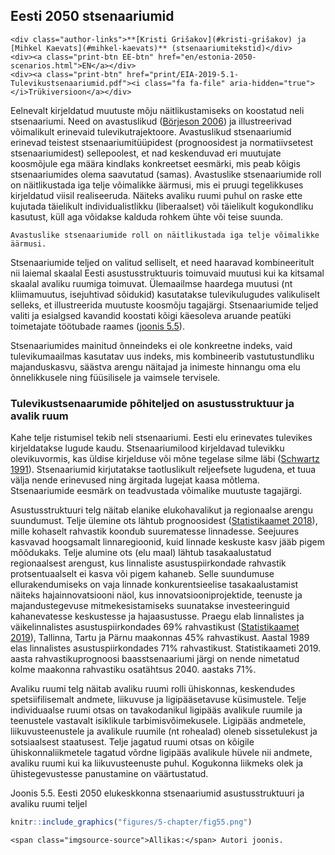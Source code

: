 ## Eesti 2050 stsenaariumid {-.chapter_section .chapter5_section }

```block
<div class="author-links">**[Kristi Grišakov](#kristi-grišakov) ja [Mihkel Kaevats](#mihkel-kaevats)** (stsenaariumitekstid)</div>
<div><a class="print-btn EE-btn" href="en/estonia-2050-scenarios.html">EN</a></div>
<div><a class="print-btn" href="print/EIA-2019-5.1-Tulevikustsenaariumid.pdf"><i class="fa fa-file" aria-hidden="true"></i>Trükiversioon</a></div>
```

Eelnevalt kirjeldatud muutuste mõju näitlikustamiseks on koostatud neli stsenaariumi. Need on avastuslikud ([Börjeson 2006](#Börjeson2006)) ja illustreerivad võimalikult erinevaid tulevikutrajektoore. Avastuslikud stsenaariumid erinevad teistest stsenaariumitüüpidest (prognoosidest ja normatiivsetest stsenaariumidest) sellepoolest, et nad keskenduvad eri muutujate koosmõjule ega määra kindlaks konkreetset eesmärki, mis peab kõigis stsenaariumides olema saavutatud (samas). Avastuslike stsenaariumide roll on näitlikustada iga telje võimalikke äärmusi, mis ei pruugi tegelikkuses kirjeldatud viisil realiseeruda. Näiteks avaliku ruumi puhul on raske ette kujutada täielikult individualistlikku (liberaalset) või täielikult kogukondliku kasutust, küll aga võidakse kalduda rohkem ühte või teise suunda.

```block
Avastuslike stsenaariumide roll on näitlikustada iga telje võimalikke äärmusi.
```
Stsenaariumide teljed on valitud selliselt, et need haaravad kombineeritult nii laiemal skaalal Eesti asustusstruktuuris toimuvaid muutusi kui ka kitsamal skaalal avaliku ruumiga toimuvat. Ülemaailmse haardega muutusi (nt kliimamuutus, isejuhtivad sõidukid) kasutatakse tulevikulugudes valikuliselt selleks, et illustreerida muutuste koosmõju tagajärgi. Stsenaariumide teljed valiti ja esialgsed kavandid koostati kõigi käesoleva aruande peatüki toimetajate töötubade raames ([joonis 5.5](#figure55)). 

Stsenaariumides mainitud õnneindeks ei ole konkreetne indeks, vaid tulevikumaailmas kasutatav uus indeks, mis kombineerib vastutustundliku majanduskasvu, säästva arengu näitajad ja inimeste hinnangu oma elu õnnelikkusele ning füüsilisele ja vaimsele tervisele.

### Tulevikustsenaarumide põhiteljed on asustusstruktuur ja avalik ruum {-.chapter5_section }

Kahe telje ristumisel tekib neli stsenaariumi. Eesti elu erinevates tulevikes kirjeldatakse lugude kaudu. Stsenaariumilood kirjeldavad tulevikku olevikuvormis, kas üldise kirjelduse või mõne tegelase silme läbi ([Schwartz 1991](#Schwartz1991)). Stsenaariumid kirjutatakse taotluslikult reljeefsete lugudena, et tuua välja nende erinevused ning ärgitada lugejat kaasa mõtlema. Stsenaariumide eesmärk on teadvustada võimalike muutuste tagajärgi.

Asustusstruktuuri telg näitab elanike elukohavalikut ja regionaalse arengu suundumust. Telje ülemine ots lähtub prognoosidest ([Statistikaamet 2018](#Statistikaamet2018a)), mille kohaselt rahvastik koondub suurematesse linnadesse. Seejuures kasvavad hoogsamalt linnaregioonid, kuid linnade keskuste kasv jääb pigem mõõdukaks. Telje alumine ots (elu maal) lähtub tasakaalustatud regionaalsest arengust, kus linnaliste asustuspiirkondade rahvastik protsentuaalselt ei kasva või pigem kahaneb. Selle suundumuse ellurakendumiseks on vaja linnade konkurentsieelise tasakaalustamist näiteks hajainnovatsiooni näol, kus innovatsiooniprojektide, teenuste ja majandustegevuse mitmekesistamiseks suunatakse investeeringuid kahanevatesse keskustesse ja hajaasustusse. Praegu elab linnalistes ja väikelinnalistes asustuspiirkondades 69% rahvastikust ([Statistikaamet 2019](#Statistikaamet2019)), Tallinna, Tartu ja Pärnu maakonnas 45% rahvastikust. Aastal 1989 elas linnalistes asustuspiirkondades 71% rahvastikust. Statistikaameti 2019. aasta rahvastikuprognoosi baasstsenaariumi järgi on nende nimetatud kolme maakonna rahvastiku osatähtsus 2040. aastaks 71%.

Avaliku ruumi telg näitab avaliku ruumi rolli ühiskonnas, keskendudes spetsiifilisemalt andmete, liikuvuse ja ligipääsetavuse küsimustele. Telje individuaalse ruumi otsas on tavakodanikul ligipääs avalikule ruumile ja teenustele vastavalt isiklikule tarbimisvõimekusele. Ligipääs andmetele, liikuvusteenustele ja avalikule ruumile (nt rohealad) oleneb sissetulekust ja sotsiaalsest staatusest. Telje jagatud ruumi otsas on kõigile ühiskonnaliikmetele tagatud võrdne ligipääs avalikule hüvele nii andmete, avaliku ruumi kui ka liikuvusteenuste puhul. Kogukonna liikmeks olek ja ühistegevustesse panustamine on väärtustatud.

<p class="caption" id="figure55"><span class="figure-number">Joonis 5.5.</span> Eesti 2050 elukeskkonna stsenaariumid asustusstruktuuri ja avaliku ruumi teljel</p>

```r

knitr::include_graphics("figures/5-chapter/fig55.png")

```

``` block
<span class="imgsource-source">Allikas:</span> Autori joonis.
```
